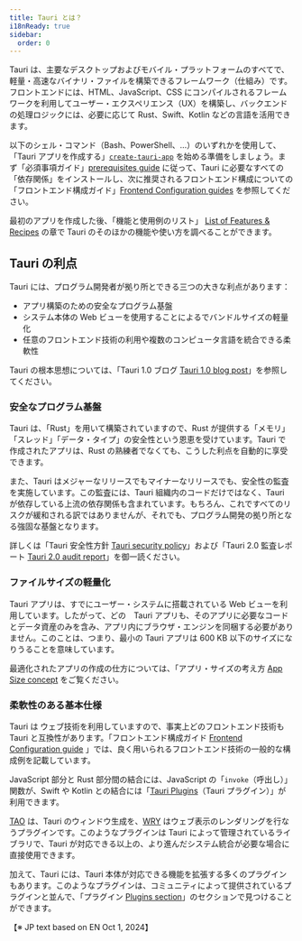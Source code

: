 ```yaml
---
title: Tauri とは？
i18nReady: true
sidebar:
  order: 0
---
```


Tauri は、主要なデスクトップおよびモバイル・プラットフォームのすべてで、軽量・高速なバイナリ・ファイルを構築できるフレームワーク（仕組み）です。フロントエンドには、HTML、JavaScript、CSS にコンパイルされるフレームワークを利用してユーザー・エクスペリエンス（UX）を構築し、バックエンドの処理ロジックには、必要に応じて Rust、Swift、Kotlin などの言語を活用できます。

以下のシェル・コマンド（Bash、PowerShell、…）のいずれかを使用して、「Tauri アプリを作成する」[`create-tauri-app`](https://github.com/tauri-apps/create-tauri-app) を始める準備をしましょう。まず「必須事項ガイド」[prerequisites guide](/start/prerequisites/) に従って、Tauri に必要なすべての「依存関係」をインストールし、次に推奨されるフロントエンド構成についての「フロントエンド構成ガイド」[Frontend Configuration guides](/start/frontend/) を参照してください。


<Cta />

最初のアプリを作成した後、「機能と使用例のリスト」 [List of Features & Recipes](/plugin/) の章で Tauri のそのほかの機能や使い方を調べることができます。

## Tauri の利点

Tauri には、プログラム開発者が拠り所とできる三つの大きな利点があります：

- アプリ構築のための安全なプログラム基盤
- システム本体の Web ビューを使用することによるでバンドルサイズの軽量化
- 任意のフロントエンド技術の利用や複数のコンピュータ言語を統合できる柔軟性

Tauri の根本思想については、「Tauri 1.0 ブログ [Tauri 1.0 blog post](/blog/tauri-1-0/)」を参照してください。

### 安全なプログラム基盤

Tauri は、「Rust」を用いて構築されていますので、Rust が提供する「メモリ」「スレッド」「データ・タイプ」の安全性という恩恵を受けています。Tauri で作成されたアプリは、Rust の熟練者でなくても、こうした利点を自動的に享受できます。

また、Tauri はメジャーなリリースでもマイナーなリリースでも、安全性の監査を実施しています。この監査には、Tauri 組織内のコードだけではなく、Tauri が依存している上流の依存関係も含まれています。もちろん、これですべてのリスクが緩和される訳ではありませんが、それでも、プログラム開発の拠り所となる強固な基盤となります。

詳しくは「Tauri 安全性方針 [Tauri security policy](https://github.com/tauri-apps/tauri/security/policy)」および「Tauri 2.0 監査レポート [Tauri 2.0 audit report](https://github.com/tauri-apps/tauri/blob/dev/audits/Radically_Open_Security-v2-report.pdf)」を御一読ください。

### ファイルサイズの軽量化

Tauri アプリは、すでにユーザー・システムに搭載されている Web ビューを利用しています。したがって、どの　Tauri アプリも、そのアプリに必要なコードとデータ資産のみを含み、アプリ内にブラウザ・エンジンを同梱する必要がありません。このことは、つまり、最小の Tauri アプリは 600 KB 以下のサイズになりうることを意味しています。

最適化されたアプリの作成の仕方については、「アプリ・サイズの考え方 [App Size concept](/concept/size/) をご覧ください。

### 柔軟性のある基本仕様

Tauri は ウェブ技術を利用していますので、事実上どのフロントエンド技術も Tauri と互換性があります。「フロントエンド構成ガイド [Frontend Configuration guide](/start/frontend/) 」では、良く用いられるフロントエンド技術の一般的な構成例を記載しています。

JavaScript 部分と Rust 部分間の結合には、JavaScript の「`invoke`（呼出し）」関数が、Swift や Kotlin との結合には「[Tauri Plugins](/develop/plugins/)（Tauri プラグイン）」が利用できます。

[TAO](https://github.com/tauri-apps/tao) は、Tauri のウィンドウ生成を、[WRY](https://github.com/tauri-apps/wry) はウェブ表示のレンダリングを行なうプラグインです。このようなプラグインは Tauri によって管理されているライブラリで、Tauri が対応できる以上の、より進んだシステム統合が必要な場合に直接使用できます。

加えて、Tauri には、Tauri 本体が対応できる機能を拡張する多くのプラグインもあります。このようなプラグインは、コミュニティによって提供されているプラグインと並んで、「プラグイン [Plugins section](/plugin/)」のセクションで見つけることができます。

<p text-align: right>
【※ JP text based on EN Oct 1, 2024】
</p>
